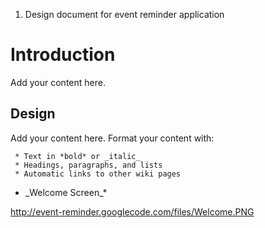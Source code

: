 # Design document for event reminder application 

= Introduction =

Add your content here.


== Design ==

Add your content here.  Format your content with:
  * Text in *bold* or _italic_
  * Headings, paragraphs, and lists
  * Automatic links to other wiki pages

*_Welcome Screen_*
[[http://event-reminder.googlecode.com/files/Welcome.PNG]]